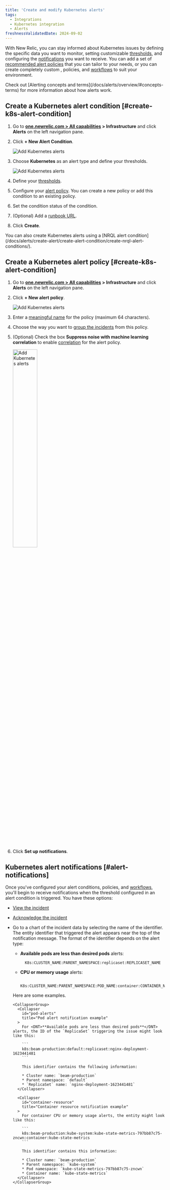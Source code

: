 ```yaml
---
title: 'Create and modify Kubernetes alerts'
tags:
  - Integrations
  - Kubernetes integration
  - Alerts
freshnessValidatedDate: 2024-09-02
---
```


With New Relic, you can stay informed about Kubernetes issues by defining the specific data you want to monitor, setting customizable [thresholds](/docs/alerts/create-alert/set-thresholds/set-thresholds-alert-condition/), and configuring the [notifications](/docs/alerts/get-notified/intro-notifications/) you want to receive. You can add a set of [recommended alert policies](/docs/kubernetes-pixie/kubernetes-integration/installation/recommended-alert-policies) that you can tailor to your needs, or you can create completely custom <InlinePopover type="alerts"/>, policies, and [workflows](/docs/alerts/get-notified/incident-workflows/) to suit your environment.

<Callout variant="tip">
  Check out [Alerting concepts and terms](/docs/alerts/overview/#concepts-terms) for more information about how alerts work.
</Callout>


##  Create a Kubernetes alert condition [#create-k8s-alert-condition]

1. Go to <DNT>**[one.newrelic.com > All capabilities](https://one.newrelic.com/all-capabilities) > Infrastructure**</DNT> and click <DNT>**Alerts**</DNT> on the left navigation pane. 

2. Click <DNT>**+ New Alert Condition**</DNT>.

    <img
      title="Kubernetes - new alert condition"
      alt="Add Kubernetes alerts"
      src="/images/kubernetes_screenshot-crop_new-alert-condition-button.webp"
    />

3. Choose <DNT>**Kubernetes**</DNT> as an alert type and define your thresholds.

    <img
      title="Kubernetes - new alert condition"
      alt="Add Kubernetes alerts"
      src="/images/kubernetes_screenshot-crop_create_alert_condition.webp"
    />

4. Define your [thresholds](/docs/alerts/create-alert/set-thresholds/set-thresholds-alert-condition/). 

5. Configure your [alert policy](/docs/alerts/organize-alerts/create-edit-or-find-alert-policy/). You can create a new policy or add this condition to an existing policy.

6. Set the condition status of the condition.

7. (Optional) Add a [runbook URL](/docs/alerts/create-alert/condition-details/provide-runbook-instructions-alert-activity).

8. Click <DNT>**Create**</DNT>.


<Callout variant="tip">
  You can also create Kubernetes alerts using a [NRQL alert condition](/docs/alerts/create-alert/create-alert-condition/create-nrql-alert-conditions/).
</Callout>


##  Create a Kubernetes alert policy [#create-k8s-alert-condition]

1. Go to <DNT>**[one.newrelic.com > All capabilities](https://one.newrelic.com/all-capabilities) > Infrastructure**</DNT> and click <DNT>**Alerts**</DNT> on the left navigation pane. 

2. Click <DNT>**+ New alert policy**</DNT>.

    <img
      title="Kubernetes - new alert condition"
      alt="Add Kubernetes alerts"
      src="/images/kubernetes_screenshot-crop_new-alert-policy-button.webp"
    />

3.  Enter a [meaningful name](/docs/alerts/organize-alerts/create-edit-or-find-alert-policy/#best-practices-policies) for the policy (maximum 64 characters).

4. Choose the way you want to [group the incidents](/docs/alerts/organize-alerts/specify-when-alerts-create-incidents/#preference-options) from this policy.

5. (Optional) Check the box <DNT>**Suppress noise with machine learning correlation**</DNT> to enable [correlation](/docs/alerts/organize-alerts/change-applied-intelligence-correlation-logic-decisions/) for the alert policy.

    <img
      width="40%;"
      title="Kubernetes - new alert condition"
      alt="Add Kubernetes alerts"
      src="/images/kubernetes_screenshot-crop_create_alert_policy.webp"
    />

6. Click <DNT>**Set up notifications**</DNT>.


##  Kubernetes alert notifications [#alert-notifications]

Once you've configured your alert conditions, policies, and [workflows](/docs/alerts/get-notified/incident-workflows/), you'll begin to receive notifications when the threshold configured in an alert condition is triggered. You have these options:

* [View the incident](/docs/alerts/incident-management/view-event-details-incidents/)

* [Acknowledge the incident](/docs/alerts/get-notified/acknowledge-alert-incidents/)

* Go to a chart of the incident data by selecting the name of the identifier. The entity identifier that triggered the alert appears near the top of the notification message. The format of the identifier depends on the alert type:

  * <DNT>**Available pods are less than desired pods**</DNT> alerts:

    ```
      K8s:CLUSTER_NAME:PARENT_NAMESPACE:replicaset:REPLICASET_NAME
    ```

  * <DNT>**CPU or memory usage**</DNT> alerts:

    ```
      K8s:CLUSTER_NAME:PARENT_NAMESPACE:POD_NAME:container:CONTAINER_NAME
    ```

  Here are some examples.

      <CollapserGroup>
        <Collapser
          id="pod-alerts"
          title="Pod alert notification example"
        >
          For <DNT>**Available pods are less than desired pods**</DNT> alerts, the ID of the `ReplicaSet` triggering the issue might look like this:

          ```
          k8s:beam-production:default:replicaset:nginx-deployment-1623441481
          ```

          This identifier contains the following information:

          * Cluster name: `beam-production`
          * Parent namespace: `default`
          * `ReplicaSet` name: `nginx-deployment-1623441481`
        </Collapser>

        <Collapser
          id="container-resource"
          title="Container resource notification example"
        >
          For container CPU or memory usage alerts, the entity might look like this:

          ```
          k8s:beam-production:kube-system:kube-state-metrics-797bb87c75-zncwn:container:kube-state-metrics
          ```

          This identifier contains this information:

          * Cluster name: `beam-production`
          * Parent namespace: `kube-system`
          * Pod namespace: `kube-state-metrics-797bb87c75-zncwn`
          * Container name: `kube-state-metrics`
        </Collapser>
      </CollapserGroup>

